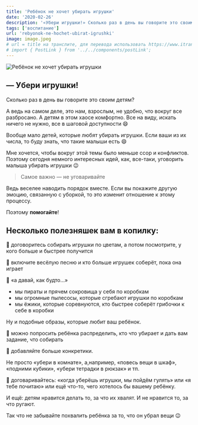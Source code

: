 ```yaml
---
title: 'Ребёнок не хочет убирать игрушки'
date: '2020-02-26'
description: '«Убери игрушки!» Сколько раз в день вы говорите это своим детям? А ведь на самом деле, это нам, взрослым, не удобно, что вокруг все разбросано. А детям в этом хаосе комфортно. Все на виду, искать ничего не нужно, все в шаговой доступности 😄'
tags: ['воспитание']
url: 'rebyonok-ne-hochet-ubirat-igrushki'
image: image.jpeg
# url = title на транслите, для перевода использовать https://www.itranslit.com/
# import { PostLink } from '../../components/postLink';
---
```


![Ребёнок не хочет убирать игрушки](./image.jpeg)

## — Убери игрушки!

Сколько раз в день вы говорите это своим детям?

А ведь на самом деле, это нам, взрослым, не удобно, что вокруг все разбросано. А детям в этом хаосе комфортно. Все на виду, искать ничего не нужно, все в шаговой доступности 😄

Вообще мало детей, которые любят убирать игрушки. Если ваши из их числа, то буду знать, что такие малыши есть 😄

Мне хочется, чтобы вокруг этой темы было меньше ссор и конфликтов. Поэтому сегодня немного интересных идей, как, все-таки, уговорить малыша убирать игрушки 😉

> Самое важно — не уговаривайте

Ведь веселее наводить порядок вместе. Если вы покажите другую эмоцию, связанную с уборкой, то это изменит отношение к этому процессу.

Поэтому **помогайте**!

## Несколько полезняшек вам в копилку:

🔹 договоритесь собирать игрушки по цветам, а потом посмотрите, у кого больше и быстрее получится

🔹 включите весёлую песню и кто больше игрушек соберёт, пока она играет

🔹 «а давай, как будто...»

- мы пираты и прячем сокровища у себя по коробкам
- мы огромные пылесосы, которые сгребают игрушки по коробкам
- мы ёжики, которые соревнуются, кто быстрее соберёт грибочки к себе в коробки

Ну и подобные образы, которые любит ваш ребёнок.

🔹 можно попросить ребёнка распределить, кто что убирает и дать вам задание, что собирать

🔹 добавляйте больше конкретики.

Не просто «убери в комнате», а,например, «повесь вещи в шкаф», «подними кубики», «убери тетрадки в рюкзак» и тп.

🔹 договаривайтесь: «когда уберёшь игрушки, мы пойдём гулять» или «я тебе почитаю» или ещё что-то, чего хотелось бы вашему ребёнку.

И ещё: детям нравится делать то, за что их хвалят. И не нравится то, за что ругают.

Так что не забывайте похвалить ребёнка за то, что он убрал вещи 😉
